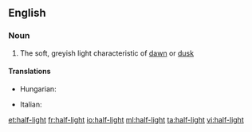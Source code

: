 ==English==

===Noun===
{{en-noun|head=[[half]]-[[light]]|-}}

# The soft, greyish light characteristic of [[dawn]] or [[dusk]]

====Translations====
{{trans-top|the soft, greyish light characteristic of dawn or dusk}}
* Hungarian: {{t+|hu|félhomály}}
{{trans-mid}}
* Italian: {{t-|it|semioscurità|f}}
{{trans-bottom}}

[[et:half-light]]
[[fr:half-light]]
[[io:half-light]]
[[ml:half-light]]
[[ta:half-light]]
[[vi:half-light]]